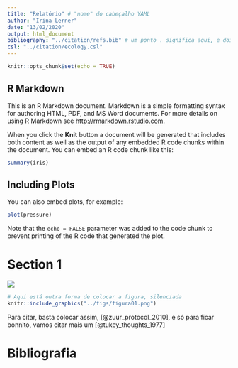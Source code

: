 ```yaml
---
title: "Relatório" # "nome" do cabeçalho YAML
author: "Irina Lerner"
date: "13/02/2020"
output: html_document
bibliography: "../citation/refs.bib" # um ponto . significa aqui, e dois .. significa acima
csl: "../citation/ecology.csl"
---
```


```r
knitr::opts_chunk$set(echo = TRUE)
```

## R Markdown

This is an R Markdown document. Markdown is a simple formatting syntax for authoring HTML, PDF, and MS Word documents. For more details on using R Markdown see <http://rmarkdown.rstudio.com>.

When you click the **Knit** button a document will be generated that includes both content as well as the output of any embedded R code chunks within the document. You can embed an R code chunk like this:

```r
summary(iris)
```

## Including Plots

You can also embed plots, for example:

```r
plot(pressure)
```

Note that the `echo = FALSE` parameter was added to the code chunk to prevent printing of the R code that generated the plot.

# Section 1

![](../figs/figura01.png)

```r
# Aqui está outra forma de colocar a figura, silenciada
knitr::include_graphics("../figs/figura01.png")
```

Para citar, basta colocar assim, [@zuur_protocol_2010], e só para ficar bonnito, vamos citar mais um [@tukey_thoughts_1977]
 
# Bibliografia

